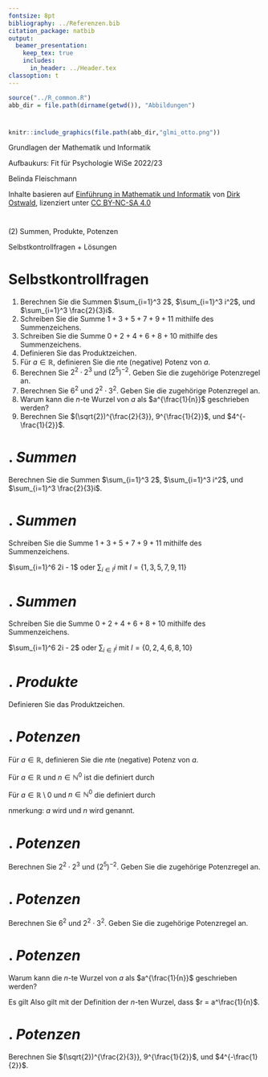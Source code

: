 ```yaml
---
fontsize: 8pt
bibliography: ../Referenzen.bib
citation_package: natbib
output:
  beamer_presentation:
    keep_tex: true
    includes:
      in_header: ../Header.tex
classoption: t    
---
```



```r
source("../R_common.R")
abb_dir = file.path(dirname(getwd()), "Abbildungen")
```

#  {.plain}
\center
```r
knitr::include_graphics(file.path(abb_dir,"glmi_otto.png"))
```

\vspace{2mm}

\huge
Grundlagen der Mathematik und Informatik
\vspace{6mm}

\Large
Aufbaukurs: Fit für Psychologie WiSe 2022/23

\vspace{12mm}
\normalsize
Belinda Fleischmann

\vspace{3mm}
\scriptsize
Inhalte basieren auf [Einführung in Mathematik und Informatik](https://www.ipsy.ovgu.de/Institut/Abteilungen+des+Institutes/Methodenlehre+I+_+Experimentelle+und+Neurowissenschaftliche+Psychologie/Lehre/Wintersemester+2022/Grundlagen+der+Mathematik+und+Informatik.html) von [Dirk Ostwald](https://www.ipsy.ovgu.de/Institut/Abteilungen+des+Institutes/Methodenlehre+I+_+Experimentelle+und+Neurowissenschaftliche+Psychologie/Team/Dirk+Ostwald.html), lizenziert unter [CC BY-NC-SA 4.0](https://creativecommons.org/licenses/by-sa/4.0/deed.de)


#  {.plain}

\vfill
\center
\vspace{24mm}
\huge
\color{black}(2) Summen, Produkte, Potenzen

\vspace{8mm}
\Large
Selbstkontrollfragen  + Lösungen
\vfill


# Selbstkontrollfragen
\small
\setstretch{2.5}
1. Berechnen Sie die Summen $\sum_{i=1}^3 2$, $\sum_{i=1}^3 i^2$, und $\sum_{i=1}^3 \frac{2}{3}i$.
2. Schreiben Sie die Summe $1 + 3 + 5 + 7 + 9 + 11$ mithilfe des Summenzeichens.
3. Schreiben Sie die Summe $0 + 2 + 4 + 6 + 8 + 10$ mithilfe des Summenzeichens.
4. Definieren Sie das Produktzeichen.
5. Für $a \in \mathbb{R}$, definieren Sie die $n$te (negative) Potenz von $a$.
6. Berechnen Sie $2^2\cdot 2^3$ und $(2^5)^{-2}$. Geben Sie die zugehörige Potenzregel an.
7. Berechnen Sie $6^2$ und $2^2\cdot 3^2$. Geben Sie die zugehörige Potenzregel an.
8. Warum kann die $n$-te Wurzel von $a$ als $a^{\frac{1}{n}}$ geschrieben werden?
9. Berechnen Sie $(\sqrt{2})^{\frac{2}{3}}, 9^{\frac{1}{2}}$, und $4^{-\frac{1}{2}}$.



# \textcolor{darkblue}{SKF 1}. *Summen* 
\large
\color{darkblue} Berechnen Sie die Summen $\sum_{i=1}^3 2$, $\sum_{i=1}^3 i^2$, 
und $\sum_{i=1}^3 \frac{2}{3}i$.

\vspace{3mm}
\color{black}
\footnotesize
\setstretch{2.5}

\begin{itemize}
\item $\sum_{i=1}^3 2 = 2+2+2 = 6$  

\tiny \setstretch{2} \textcolor{darkcyan}{alternativ kann man für eine Summe über konstante Summanden $c$ auch folgende Formel verwenden: $\sum_{i}^n c = (n-i+1) \cdot c$. In diesem Beispiel ergibt das $\sum_{i=1}^3 2= (3-1+1) \cdot 2=3 \cdot 2 = 6$}
\item \footnotesize \setstretch{2.5} $\sum_{i=1}^3 i^2 = 1^2 + 2^2 + 3^2 = 11$
\item $\sum_{i=1}^3 \frac{2}{3}i = \frac{2}{3}\sum_{i=1}^3 i = \frac{2}{3}(1+2+3) = \frac{2}{3} \cdot 6 = 4$
\end{itemize}




# \textcolor{darkblue}{SKF 2}. *Summen*
\large
\color{darkblue} Schreiben Sie die Summe $1 + 3 + 5 + 7 + 9 + 11$ mithilfe des Summenzeichens.

\vspace{3mm}
\color{black}
\footnotesize
\setstretch{1.2}

$\sum_{i=1}^6 2i - 1$
oder
$\sum_{i\in I}i$ mit $I=\{1,3,5,7,9,11\}$

\vspace{6mm}
\textcolor{darkcyan}{Anmerkung: Es gibt viele Möglichkeiten diese Summe zu schreiben.}






# \textcolor{darkblue}{SKF 3}. *Summen*
\large
\color{darkblue} Schreiben Sie die Summe $0 + 2 + 4 + 6 + 8 + 10$ mithilfe des Summenzeichens.

\vspace{3mm}
\color{black}
\footnotesize

$\sum_{i=1}^6 2i - 2$
oder
$\sum_{i\in I}i$ mit $I=\{0,2,4,6,8,10\}$

\vspace{6mm}
\textcolor{darkcyan}{Anmerkung: Es gibt wie bei SKF 2 viele Möglichkeiten diese Summe zu schreiben.}





# \textcolor{darkblue}{SKF 4}. *Produkte*
\large
\color{darkblue} Definieren Sie das Produktzeichen.

\vspace{3mm}
\color{black}
\footnotesize

\begin{definition}[Produktzeichen]
Produkte werden oft mithilfe des \textit{Produktzeichens}
\begin{equation}
\prod_{i=1}^{n} x_i = x_1 \cdot x_{2} \cdot \cdots \cdot x_{n}
\end{equation}
dargestellt. Dabei stehen
\begin{itemize}
\item $\prod$ für das griechische \textit{P}i, mnemonisch für \textit{P}rodukt,
\item das Subskript $i = 1$ für den Laufindex der Produkterme und den Startindex,
\item das Superskript $n$ für den Endindex,
\item $x_1, x_2, ..., x_n$ für die Produktterme.
\end{itemize}
\end{definition}





# \textcolor{darkblue}{SKF 5}. *Potenzen*
\large
\color{darkblue} Für $a \in \mathbb{R}$, definieren Sie die $n$te (negative) Potenz von $a$.

\vspace{3mm}
\color{black}
\footnotesize

Für $a \in \mathbb{R}$ und $n \in \mathbb{N}^0$ ist die \textit{$n$-te Potenz von $a$} definiert durch
\begin{align*}
a^0 := 1 \mbox{ und } a^{n+1} := a^n \cdot a.
\end{align*}

Für $a\in \mathbb{R} \setminus 0$ und  $n \in \mathbb{N}^0$ die \textit{negative $n$-te Potenz von $a$} definiert durch
\begin{align*}
a^{-n} := (a^n)^{-1} := \frac{1}{a^n}.
\end{align*}

\textcolor{darkcyan}
Anmerkung: $a$ wird \textit{Basis} und $n$ wird \textit{Exponent} genannt.






# \textcolor{darkblue}{SKF 6}. *Potenzen*
\large
\color{darkblue} Berechnen Sie $2^2\cdot 2^3$ und $(2^5)^{-2}$. Geben Sie die zugehörige Potenzregel an.

\vspace{3mm}
\color{black}
\footnotesize

\setstretch{1.5}

\begin{itemize}
\item $2^2\cdot 2^3 = 2^{2+3} = 2^5 = 32$\\
\textcolor{darkcyan}{$a^n a^m = a^{n+m}$}
\item $(2^5)^{-2} = 2^{5\cdot(-2)} = 2^{-10} = (2^{10})^{-1} = \frac{1}{2^{10}}$\\
\textcolor{darkcyan}{$(a^n)^m = a^{nm} $ und $a^{-n} := (a^n)^{-1} := \frac{1}{a^n}$}
\end{itemize}




# \textcolor{darkblue}{SKF 7}. *Potenzen*
\large
\color{darkblue} Berechnen Sie $6^2$ und $2^2\cdot 3^2$. Geben Sie die zugehörige Potenzregel an.

\vspace{3mm}
\color{black}
\footnotesize

\begin{itemize}
\item $6^2 = 36$
\item $2^2\cdot 3^2 = (2\cdot3)^2 = 36$ \\
\textcolor{darkcyan}{$(ab)^n 	= a^nb^n$}
\end{itemize}




# \textcolor{darkblue}{SKF 8}. *Potenzen*
\large
\color{darkblue} Warum kann die $n$-te Wurzel von $a$ als $a^{\frac{1}{n}}$ geschrieben werden?

\vspace{3mm}
\color{black}
\footnotesize

Es gilt
\begin{align*}
\left(a^{\frac{1}{n}}\right)^n
= a^{\frac{1}{n}}\cdot a^{\frac{1}{n}}\cdot \cdots \cdot a^{\frac{1}{n}}
= a^{\sum_{i=1}^n \frac{1}{n}}
= a^1
= a.
\end{align*}
Also gilt mit der Definition der $n$-ten Wurzel, dass $r = a^\frac{1}{n}$.




# \textcolor{darkblue}{SKF 9}. *Potenzen*
\large
\color{darkblue} Berechnen Sie $(\sqrt{2})^{\frac{2}{3}}, 9^{\frac{1}{2}}$, und $4^{-\frac{1}{2}}$.

\vspace{3mm}
\color{black}
\footnotesize
\setstretch{1.5}

\begin{itemize}
\item $(\sqrt{2})^{\frac{2}{3}} = (2^{\frac{1}{2}})^\frac{2}{3} = 2^{\frac{2}{6}} = 2^{\frac{1}{3}} = \sqrt[3]{2}$ 
\item $9^{\frac{1}{2}} = \sqrt{9} = 3$
\item $4^{-\frac{1}{2}} = (4^{\frac{1}{2}})^{-1} =\frac{1}{4^{\frac{1}{2}}} =\frac{1}{\sqrt{4} = \frac{1}{2}} $
\end{itemize}


